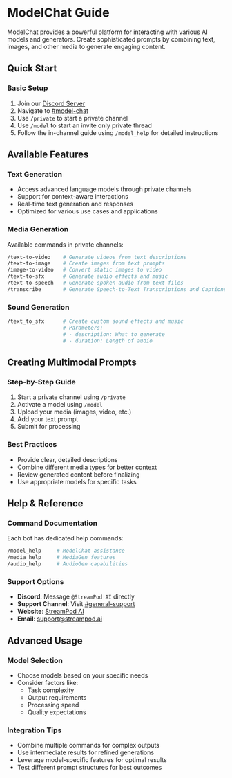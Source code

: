 # ModelChat Guide

ModelChat provides a powerful platform for interacting with various AI models and generators. Create sophisticated prompts by combining text, images, and other media to generate engaging content.

## Quick Start

### Basic Setup
1. Join our [Discord Server](https://streampod.io/discord)
2. Navigate to [#model-chat](https://discord.com/channels/1245569640265023572/1311515052385239061)
3. Use `/private` to start a private channel
3. Use `/model` to start an invite only private thread
4. Follow the in-channel guide using `/model_help`  for detailed instructions

## Available Features

### Text Generation
* Access advanced language models through private channels
* Support for context-aware interactions
* Real-time text generation and responses
* Optimized for various use cases and applications

### Media Generation
Available commands in private channels:
```bash
/text-to-video    # Generate videos from text descriptions
/text-to-image    # Create images from text prompts
/image-to-video   # Convert static images to video
/text-to-sfx      # Generate audio effects and music
/text-to-speech   # Generate spoken audio from text files
/transcribe       # Generate Speech-to-Text Transcriptions and Captions
```

### Sound Generation
```bash
/text_to_sfx      # Create custom sound effects and music
                  # Parameters:
                  # - description: What to generate
                  # - duration: Length of audio
```

## Creating Multimodal Prompts

### Step-by-Step Guide
1. Start a private channel using `/private`
2. Activate a model using `/model`
3. Upload your media (images, video, etc.)
5. Add your text prompt
6. Submit for processing

### Best Practices
* Provide clear, detailed descriptions
* Combine different media types for better context
* Review generated content before finalizing
* Use appropriate models for specific tasks

## Help & Reference

### Command Documentation
Each bot has dedicated help commands:
```bash
/model_help     # ModelChat assistance
/media_help     # MediaGen features
/audio_help     # AudioGen capabilities
```

### Support Options
* **Discord**: Message `@StreamPod AI` directly
* **Support Channel**: Visit [#general-support](https://discord.com/channels/1245569640265023572/1295950195439177748)
* **Website**: [StreamPod AI](https://www.streampod.io)
* **Email**: support@streampod.ai

## Advanced Usage

### Model Selection
* Choose models based on your specific needs
* Consider factors like:
  * Task complexity
  * Output requirements
  * Processing speed
  * Quality expectations

### Integration Tips
* Combine multiple commands for complex outputs
* Use intermediate results for refined generations
* Leverage model-specific features for optimal results
* Test different prompt structures for best outcomes
